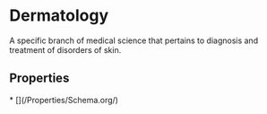   
# Dermatology

A specific branch of medical science that pertains to diagnosis and treatment of disorders of skin.

## Properties

<Grid>
* [](/Properties/Schema.org/)
</Grid>

